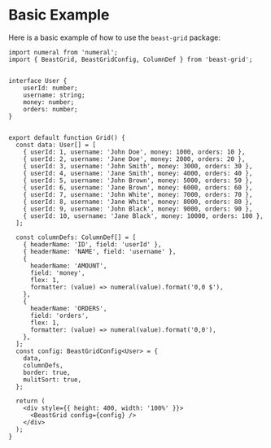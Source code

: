 # Basic Example

Here is a basic example of how to use the `beast-grid` package:

```tsx
import numeral from 'numeral';
import { BeastGrid, BeastGridConfig, ColumnDef } from 'beast-grid';


interface User {
    userId: number;
    username: string;
    money: number;
    orders: number;
}


export default function Grid() {
  const data: User[] = [
    { userId: 1, username: 'John Doe', money: 1000, orders: 10 },
    { userId: 2, username: 'Jane Doe', money: 2000, orders: 20 },
    { userId: 3, username: 'John Smith', money: 3000, orders: 30 },
    { userId: 4, username: 'Jane Smith', money: 4000, orders: 40 },
    { userId: 5, username: 'John Brown', money: 5000, orders: 50 },
    { userId: 6, username: 'Jane Brown', money: 6000, orders: 60 },
    { userId: 7, username: 'John White', money: 7000, orders: 70 },
    { userId: 8, username: 'Jane White', money: 8000, orders: 80 },
    { userId: 9, username: 'John Black', money: 9000, orders: 90 },
    { userId: 10, username: 'Jane Black', money: 10000, orders: 100 },
  ];

  const columnDefs: ColumnDef[] = [
    { headerName: 'ID', field: 'userId' },
    { headerName: 'NAME', field: 'username' },
    {
      headerName: 'AMOUNT',
      field: 'money',
      flex: 1,
      formatter: (value) => numeral(value).format('0,0 $'),
    },
    {
      headerName: 'ORDERS',
      field: 'orders',
      flex: 1,
      formatter: (value) => numeral(value).format('0,0'),
    },
  ];
  const config: BeastGridConfig<User> = {
    data,
    columnDefs,
    border: true,
    mulitSort: true,
  };

  return (
    <div style={{ height: 400, width: '100%' }}>
      <BeastGrid config={config} />
    </div>
  );
}
```


<BasicExample />

